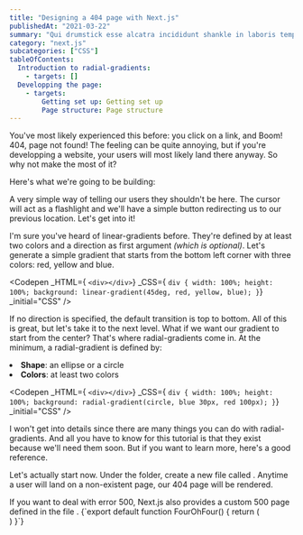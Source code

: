 ```yaml
---
title: "Designing a 404 page with Next.js"
publishedAt: "2021-03-22"
summary: "Qui drumstick esse alcatra incididunt shankle in laboris tempor. Velit laborum pork belly boudin frankfurter aliqua consequat filet mignon. Ex aute mollit, tenderloin incididunt brisket do fatback boudin. Beef ribs strip steak consequat, pork loin boudin pork chop sint est."
category: "next.js"
subcategories: ["CSS"]
tableOfContents:
  Introduction to radial-gradients:
    - targets: []
  Developping the page:
    - targets:
        Getting set up: Getting set up
        Page structure: Page structure
---
```


You've most likely experienced this before: you click on a link, and Boom! 404, page not found!
The feeling can be quite annoying, but if you're developping a website, your users will most likely
land there anyway. So why not make the most of it?

Here's what we're going to be building:

<SoloImage
image="designing-404-next-js-preview.png"
alt="Preview"
dimensions={450}
/>

A very simple way of telling our users they shouldn't be here. The cursor will act as a flashlight 
and we'll have a simple button redirecting us to our previous location. Let's get into it!

<Section title="Introduction to radial-gradients" id="Introduction to radial-gradients"/>

I'm sure you've heard of linear-gradients before. They're defined by at least two colors and a 
direction as first argument <i>(which is optional)</i>. Let's generate a simple gradient that starts from the bottom left corner
with three colors: red, yellow and blue.

<Codepen 
_HTML={
`<div></div>`}
_CSS={
`div {
    width: 100%;
    height: 100%;
    background: linear-gradient(45deg, red, yellow, blue);
}`}
_initial="CSS"
/>

If no direction is specified, the default transition is top to bottom. All of this
is great, but let's take it to the next level. What if we want our gradient to start from the center?
That's where radial-gradients come in. At the minimum, a radial-gradient is defined by:

<Options>
    <li><b>Shape</b>: an ellipse or a circle</li>
    <li><b>Colors</b>: at least two colors</li>
</Options>

<Codepen 
_HTML={
`<div></div>`}
_CSS={
`div {
    width: 100%;
    height: 100%;
    background: radial-gradient(circle, blue 30px, red 100px);
}`}
_initial="CSS"
/>

I won't get into details since there are many things you can do with radial-gradients. 
And all you have to know for this tutorial is that they exist because we'll need them soon.
But if you want to learn more, <Lk url="https://developer.mozilla.org/en-US/docs/web/css/gradient/radial-gradient#syntax">here's a good reference</Lk>.

<Section title="Developping the page" id="Developping the page"/>

<Subsection title="Getting set up" id="Getting set up"/>

Let's actually start now. Under the <FolderText text="pages"/> folder, create a new file called <FolderText text="404.js"/>.
Anytime a user will land on a non-existent page, our 404 page will be rendered.


<TipBlue title="Dealing with error 500">
    If you want to deal with error 500, Next.js also provides a custom 500 page 
    defined in the file <FolderText text="500.js"/>.
</TipBlue>

<Subsection title="Page structure" id="Page structure"/>


<JavaScript>
{`export default function FourOhFour() {
    return (
        <div className="fof-container"></div>
    )
}`}
</JavaScript>